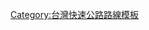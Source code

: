 {{高速公路
|模板名稱= 環河南北快速道路
|模板闊度=
|名稱=[[環河南北快速道路]]
|公路類別=
|代表色=#015293
|背景顏色=
|字體大小=
|交流道列表={{navbox subgroup
|group1=[[環河南北路 (台北市)|環河北路]]（平面段）
|list1={{center|（[[洲美快速道路]]←）【延平北路 - 通河西街 - 倫等街 - 】社中街 - 中正路 - 敦煌路 - 酒泉街 - 民族西路 - 民生西路}}
|group2=[[環河南北快速道路]]（高架段）
|list2={{center|民生西路 - [[忠孝橋交流道|忠孝橋]] - [[市民大道交流道|市民大道]] - [[洛陽停車場交流道|洛陽停車場]] - [[桂林路交流道|桂林路]] - [[中興橋交流道|中興橋]] - [[貴陽街交流道|貴陽街]] - [[華江橋交流道|華江橋]] - [[西藏路交流道|西藏路]] - [[萬大路交流道|萬大路]]（→[[水源路#快速道路|水源快速道路]]）}}
|below=【】內為[[延平北路]]連接[[洲美快速道路]]至[[環河南北路 (台北市)|環河北路]]的部分。
}}
}}
<noinclude>
[[Category:台灣快速公路路線模板]]
</noinclude>